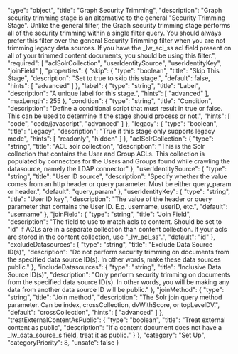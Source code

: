   "type": "object",
  "title": "Graph Security Trimming",
  "description": "Graph security trimming stage is an alternative to the general \"Security Trimming Stage\". Unlike the general filter, the Graph security trimming stage performs all of the security trimming within a single filter query. You should always prefer this filter over the general Security Trimming filter when you are not trimming legacy data sources. If you have the _lw_acl_ss acl field present on all of your trimmed content documents, you should be using this filter.",
  "required": [
    "aclSolrCollection",
    "userIdentitySource",
    "userIdentityKey",
    "joinField"
  ],
  "properties": {
    "skip": {
      "type": "boolean",
      "title": "Skip This Stage",
      "description": "Set to true to skip this stage.",
      "default": false,
      "hints": [
        "advanced"
      ]
    },
    "label": {
      "type": "string",
      "title": "Label",
      "description": "A unique label for this stage.",
      "hints": [
        "advanced"
      ],
      "maxLength": 255
    },
    "condition": {
      "type": "string",
      "title": "Condition",
      "description": "Define a conditional script that must result in true or false. This can be used to determine if the stage should process or not.",
      "hints": [
        "code",
        "code/javascript",
        "advanced"
      ]
    },
    "legacy": {
      "type": "boolean",
      "title": "Legacy",
      "description": "True if this stage only supports legacy mode",
      "hints": [
        "readonly",
        "hidden"
      ]
    },
    "aclSolrCollection": {
      "type": "string",
      "title": "ACL solr collection",
      "description": "This is the Solr collection that contains the User and Group ACLs. This collection is populated by connectors for the Users and Groups found while crawling the datasource, namely the LDAP connector"
    },
    "userIdentitySource": {
      "type": "string",
      "title": "User ID source",
      "description": "Specify whether the value comes from an http header or query parameter. Must be either query_param or header.",
      "default": "query_param"
    },
    "userIdentityKey": {
      "type": "string",
      "title": "User ID key",
      "description": "The value of the header or query parameter that contains the User ID. E.g. username, userID, etc.",
      "default": "username"
    },
    "joinField": {
      "type": "string",
      "title": "Join Field",
      "description": "The field to use to match acls to content. Should be set to \"id\" if ACLs are in a separate collection than content collection. If your acls are stored in the content collection, use \"_lw_acl_ss\".",
      "default": "id"
    },
    "excludeDatasources": {
      "type": "string",
      "title": "Exclude Data Source ID(s)",
      "description": "Do not perform security trimming on documents from the specified data source ID(s). In other words, make these data sources public."
    },
    "includeDatasources": {
      "type": "string",
      "title": "Inclusive Data Source ID(s)",
      "description": "Only perform security trimming on documents from the specified data source ID(s). In other words, you will be making any data from another data source ID will be public."
    },
    "joinMethod": {
      "type": "string",
      "title": "Join method",
      "description": "The Solr join query method parameter. Can be index, crossCollection, dvWithScore, or topLevelDV.",
      "default": "crossCollection",
      "hints": [
        "advanced"
      ]
    },
    "treatExternalContentAsPublic": {
      "type": "boolean",
      "title": "Treat external content as public",
      "description": "If a content document does not have a _lw_data_source_s field, treat it as public."
    }
  },
  "category": "Set Up",
  "categoryPriority": 8,
  "unsafe": false
}
